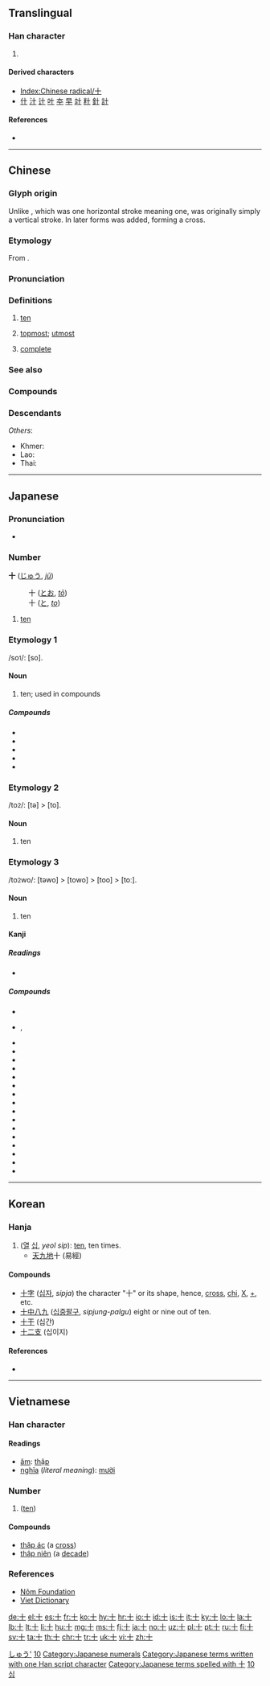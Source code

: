 {{character info/new}}
{{also|十|〸}}
{{commonscat}}
==Translingual==
{{stroke order|type=animate}}

===Han character===
{{Han char|rn=24|rad=十|as=00|sn=2|four=40000|canj=J|ids=⿻一丨}}

# {{mul-kangxi radical-def}}

====Derived characters====
* [[Index:Chinese radical/十]]
* [[什]] [[汁]] [[辻]] [[叶]] [[夲]] [[早]] [[竍]] [[籵]] [[針]] [[計]]

====References====
* {{Han ref|kx=0155.170|dkj=02695|dj=0348.060|hdz=10058.090|uh=5341|ud=21313|bh=A451|bd=42065}}

----

==Chinese==
{{zh-forms|alt=拾-financial,什-financial/nonstandard}}

===Glyph origin===
{{Han etym}}
Unlike {{zh-l|*一}}, which was one horizontal stroke meaning one, {{lang|zh|十}} was originally simply a vertical stroke. In later forms {{lang|zh|一}} was added, forming a cross.

===Etymology===
From {{inh|zh|sit-pro|*gip}}.

===Pronunciation===
{{zh-pron
|m=shí
|ma=y
|m-s=si2
|c=sap6
|h=pfs=sṳ̍p
|md=sĕk
|mn=cha̍p/si̍p
|mn_note=cha̍p - vernacular; si̍p - literary
|mn-t=zab8
|w=5zeq
|mc=y
|oc=y
|cat=num,a
}}

===Definitions===
{{zh-hanzi}}

# [[ten]]
# {{lb|zh|figurative}} [[topmost]]; [[utmost]]
# {{lb|zh|figurative}} [[complete]]

===See also===
{{Chinese-numbers}}

===Compounds===
{{zh-der|九十|二十|五十|八九不離十|八十|六十|十一|十一年|十一月|十一月份|十一路|十七|十七孔橋|十三|十三日|十三經|十三點|十九|十二|十二分|十二分之一|十二地支|十二宮|十二平均律|十二指腸|十二支|十二星座|十二時辰|十二月|十二月份|十二碼|十二經|十二經脈|十二角形|十二邊形|十二面體|十五|十五年|十位|十倍|十億|十億位元|十億位元以太網絡|十億位元以太網絡聯盟|十克|十全十美|十全大補湯|十八|十六|十六位元|十六國|十六烷值|十六進制|十分|十分之一|十吋口炮|十四|十四行詩|十國春秋|十堰|十堰市|十多億|十天干|十字|十字形|十字架|十字架刑|十字繡|十字花科|十字路口|十字軍|十字頭螺刀|十常侍|十干|十年|十年樹木，百年樹人|十年河東，十年河西|十幾|十幾個月|十成|十成九穩|十戒|十拿九穩|十數|十月|十月份|十月革命|十萬|十萬位|十萬八千里|十萬火急|十角形|十誡|十足|十進|十進位|十進位法|十進分類法|十進制|十進算術|十邊形|十里洋場|十面埋伏|十項|十項全能|四十|年三十|百兒八十|百十|聞一知十|運十|一五一十|一以當十|一暴十寒|一曝十寒|一漿十餅|一目十行|一饋十起|丁娘十索|七十二行|七十二變|七十子|七老八十|三十三天|三十六行|三十六計|三十六體|三十而立|三風十愆|不十分|九故十親|九流十家|二十一條|二十五史|二十五弦|二十八宿|二十八調|二十六史|二十四|二十四史|二十四孝|二十四時|二十四橋|五代十國|五光十色|五十肩|五風十雨|以一擊十|以一當十|信心十足|八十四調|八文十二|六十四卦|六十甲子|六十種曲|六十調|初一十五|勁道十足|十一號|十七帖|十三太保|十三行|十三轍|十三陵|十中八九|十之八九|十二使徒|十二分教|十二因緣|十二子|十二律|十二時|十二樓|十二次|十二生肖|十二碼球|十二萬分|十二處|十二辰|十二進法|十二金牌|十二金釵|十二門論|十全|十全老人|十八九|十八姨|十八界|十八相送|十八羅漢|十八變|十六羅漢|十劑|十力|十十五五|十哲|十善|十國|十圍五攻|十地|十大建設|十大弟子|十如是|十姊妹|十字坡|十字花押|十字街|十字街頭|十字路|十字鎬|十宗|十室九空|十家|十年寒窗|十年窗下|十年讀書|十惡|十惡不赦|十抽一|十指連心|十捉九著|十方|十方地面|十族|十日談|十月之交|十月懷胎|十樣錦|十死一生|十死九生|十殿閻王|十清九濁|十玄門|十生九死|十界|十畝之間|十番|十病九痛|十目一行|十目十手|十相具足|十萬火速|十米九糠|十羊九牧|十翼|十蕩十決|十行俱下|十親九故|十賭九輸|十載寒窗|十轉九空|十進法|十郎八當|十里長亭|十錦|十項運動|十風五雨|十體書|十鼠同穴|十鼠爭穴|吃十方|合十|問一答十|布被十年|平原十日|得一望十|憋十|打十三|拔十失五|拔十得五|指一說十|斃十|梏十指|橫羅十字|沒十成|熊十力|用一當十|畫十字|目下十行|福無十全|紅十字會|聲價十倍|舉十知九|菩薩十地|藍十字會|西泠十子|言十妄九|足了十人|金釵十二|鈷六十|鐵十字|閉十|雙十|雙十節|音學十書|飢餓三十|駑馬十舍|駑馬十駕|驕氣十足}}

===Descendants===
{{CJKV||じゅう|십|thập}}
''Others'':
* Khmer: {{l|km|សិប|tr=səp}}
* Lao: {{l|lo|ສິບ}}
* Thai: {{l|th|สิบ}}

{{zh-cat|Beginning}}

----

==Japanese==

===Pronunciation===
* {{audio|Ja-10-jyuu.ogg|Audio|lang=ja}}

{{attention|ja|section for じゅう}}

===Number===
{{cardinalbox|ja|9|10|11|九|十一}}
'''十''' ([[じゅう]], ''[[jū]]'')
: 十 ([[とお]], ''[[tō]]'')
: 十 ([[と]], ''[[to]]'')

# [[ten]]

===Etymology 1===
/so<small>1</small>/: [so].

====Noun====
{{ja-noun|そ}}

# ten; used in compounds

=====Compounds=====
* {{ja-r|十六夜|いざよい|the [[sixteenth]] night of every month}}
* {{ja-r|十露盤|そろばん}}
* {{ja-r|三十日|みそか}}
* {{ja-r|三十路|みそじ|gloss=thirty; thirty years of age}}
* {{ja-r|四十|よそ|gloss=forty}}

===Etymology 2===
/to<small>2</small>/: [tə] > [to].

====Noun====
{{ja-noun|と}}

# ten

===Etymology 3===
/to<small>2</small>wo/: [təwo] > [towo] > [too] > [toː].

====Noun====
{{ja-noun|とお|hhira=とを}}

# ten

====Kanji====
{{ja-kanji|grade=1|rs=十00}}

=====Readings=====
* {{ja-readings
|goon=[[じゅう]] (jū) < [[じふ]] (jifu), [[じっ]] (ji[p/t/k/s]) (''before'' /p, t, k, s/)
|kanon=[[しゅう]] (shū) < [[しふ]] (shifu) {{qualifier|non-[[w:Jōyō kanji|Jōyō]] reading}}
|kanyoon=[[じゅっ]] (ju[p/t/k/s]) (''before'' /p, t, k, s/)
|kun=[[とお]] (tō) < [[とを]] (towo), [[と]] (to)
|nanori=[[い]] (i), [[か]] (ka), [[ぎ]] (gi), [[さ]] (sa), [[し]] (shi), [[そ]] (so), [[そう]] (sō), [[ち]] (chi), [[とう]] (tō), [[ね]] (ne), [[ま]] (ma), [[る]] (ru), [[わ]] (wa)}}

=====Compounds=====
* {{ja-r|十雨|じゅうう}}
* {{ja-r|十戒|じっかい}}, {{ja-r|十誡|じっかい|gloss=the [[Ten Commandments]]}}
* {{ja-r|十月|じゅうがつ|October}}
* {{ja-r|十姉妹|じゅうしまつ}}
* {{ja-r|十字|じゅうじ}}
* {{ja-r|十手|じって|gloss=[[martial arts]] [[truncheon]]}}
* {{ja-r|十種競技|じっしゅ きょうぎ|gloss=[[decathlon]]}}
* {{ja-r|十進法|じっしんほう|gloss=[[decimal]] [[system]]}}
* {{ja-r|十人並|じゅうにんなみ}}
* {{ja-r|十全|じゅうぜん}}
* {{ja-r|十哲|じってつ}}
* {{ja-r|十能|じゅうのう|gloss=small [[fire]] [[shovel]]}}
* {{ja-r|十把一絡|じっぱ ひとからげ}}
* {{ja-r|十部門分類法|じゅうぶもん ぶんるいほう}}
* {{ja-r|十分|じゅうぶん}}
* {{ja-r|十万億土|じゅうまんおくど}}
* {{ja-r|十目|じゅうもく}}
* {{ja-r|十薬|じゅうやく}}

[[Category:Japanese basic words|しゅう']]
[[Category:Japanese numeral symbols|10]]
[[Category:Japanese numerals]]
[[Category:Japanese terms written with one Han script character]]
[[Category:Japanese terms spelled with 十]]
{{C|ja|Ten}}

----

==Korean==

===Hanja===
{{ko-hanja|hangeul=십|rv=sip|mr=ship|y=sip|eumhun=열|ehrv=yeol|ehmr=yŏl|ehy=yel}}

# ([[열]] [[십]], ''yeol sip''): [[ten]], ten times.
#* [[天]][[九]][[地]]十 (易經)

====Compounds====
* [[十字]] ([[십자]], ''sipja'') the character "十" or its shape, hence, [[cross]], [[chi]], [[X]], [[+]], etc.
* [[十中八九]] ([[십중팔구]], ''sipjung-palgu'') eight or nine out of ten.
* [[十干]] (십간)
* [[十二支]] (십이지)
<!-- Almost Japanese : * [[十分]] (십분) * [[十全]] (십전) -->

====References====
* {{Hanja ref|nav=10348}}

[[Category:Korean numeral symbols|10]]
[[Category:Hanja readings|십]]

----

==Vietnamese==

===Han character===
{{vi-hantu|rs=十00}}

====Readings====
* [[音読|âm]]: [[thập]]
* [[意義|nghĩa]] (''literal meaning''): [[mười]]

===Number===
{{head|vi|numeral symbol|sc=Hani}}

# {{form of|Han form|mười|lang=vi|nodot=1|sc=Hani}} ([[ten]])

====Compounds====
* [[thập ác]] (a [[cross]])
* [[thập niên]] (a [[decade]])

===References===
* [http://nomfoundation.org/common/nom_details.php?codepoint=5341 Nôm Foundation]
* [http://dict.vietfun.com Viet Dictionary]

[[Category:CJKV radicals| ]]

[[de:十]]
[[el:十]]
[[es:十]]
[[fr:十]]
[[ko:十]]
[[hy:十]]
[[hr:十]]
[[io:十]]
[[id:十]]
[[is:十]]
[[it:十]]
[[ky:十]]
[[lo:十]]
[[la:十]]
[[lb:十]]
[[lt:十]]
[[li:十]]
[[hu:十]]
[[mg:十]]
[[ms:十]]
[[fj:十]]
[[ja:十]]
[[no:十]]
[[uz:十]]
[[pl:十]]
[[pt:十]]
[[ru:十]]
[[fi:十]]
[[sv:十]]
[[ta:十]]
[[th:十]]
[[chr:十]]
[[tr:十]]
[[uk:十]]
[[vi:十]]
[[zh:十]]